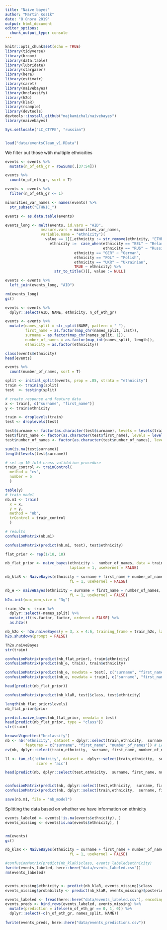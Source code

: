 ```yaml
---
title: "Naive bayes"
author: "Martin Kosík"
date: "8 února 2019"
output: html_document
editor_options: 
  chunk_output_type: console
---
```


```r
knitr::opts_chunk$set(echo = TRUE)
library(tidyverse)
library(broom)
library(data.table)
library(lubridate)
library(stargazer)
library(here)
library(estimatr)
library(caret)
library(naivebayes)
library(bnclassify)
library(h2o)
library(klaR)
library(rsample)
library(devtools)
devtools::install_github("majkamichal/naivebayes")
library(naivebayes)

```


```r
Sys.setlocale("LC_CTYPE", "russian") 


load("data/eventsClean_v1.RData")

```

We filter out those wtih multiple ethnicities
```r
events <- events %>% 
  mutate(n_of_eth_gr = rowSums(.[37:54]))

events %>% 
  count(n_of_eth_gr, sort = T)

events <- events %>% 
  filter(n_of_eth_gr <= 1)

```

```r

minorities_var_names <- names(events) %>% 
  str_subset("ETHNIC_")

events <- as.data.table(events)

events_long <- melt(events, id.vars = "AID",
                measure.vars = minorities_var_names, 
                variable.name = "ethnicity")[
                  value == 1][,ethnicity := str_remove(ethnicity, "ETHNIC_")][,
                    ethnicity :=  case_when(ethnicity == "BEL" ~ "Belarussian",
                                            ethnicity == "RUS" ~ "Russian",
                               ethnicity == "GER" ~ "German",
                               ethnicity == "POL" ~ "Polish",
                               ethnicity == "UKR" ~ "Ukrainian",
                               TRUE ~ ethnicity) %>% 
                      str_to_title()][, value := NULL]

events <- events %>% 
  left_join(events_long, "AID")

rm(events_long)
gc()

```

```r
events <- events %>% 
  dplyr::select(AID, NAME, ethnicity, n_of_eth_gr)

events <- events %>% 
  mutate(names_split = str_split(NAME, pattern = " "),
         first_name = as.factor(map_chr(names_split, last)),
         surname = as.factor(map_chr(names_split, 1)),
         number_of_names = as.factor(map_int(names_split, length)),
         ethnicity = as.factor(ethnicity))

class(events$ethnicity)
head(events)

events %>% 
  count(number_of_names, sort = T)

```

```r

split <- initial_split(events, prop = .85, strata = "ethnicity")
train <- training(split)
test  <- testing(split)

```


```r
# create response and feature data
x <- train[, c("surname", "first_name")]
y <- train$ethnicity

train <- droplevels(train)
test <- droplevels(test)

test$surname <- factor(as.character(test$surname), levels = levels(train$surname))
test$first_name <- factor(as.character(test$first_name), levels = levels(train$first_name))
test$number_of_names <- factor(as.character(test$number_of_names), levels = levels(train$number_of_names))

sum(is.na(test$surname))
length(levels(test$surname))

# set up 10-fold cross validation procedure
train_control <- trainControl(
  method = "cv", 
  number = 5
  )

table(y)
# train model
nb.m1 <- train(
  x = x,
  y = y,
  method = "nb",
  trControl = train_control
  )

# results
confusionMatrix(nb.m1)

confusionMatrix(predict(nb.m1, test), test$ethnicity)

flat_prior <- rep(1/18, 18)

nb_flat_prior <- naive_bayes(ethnicity ~  number_of_names, data = train, 
                             laplace = 1, usekernel = FALSE)

nb_klaR <- NaiveBayes(ethnicity ~ surname + first_name + number_of_names, data = train, 
                             fL = 1, usekernel = FALSE)

nb_e <- naiveBayes(ethnicity ~ surname + first_name + number_of_names, data = train, 
                             fL = 1, usekernel = FALSE)
h2o.init(max_mem_size = "3g")

train_h2o <- train %>% 
  dplyr::select(-names_split) %>% 
  mutate_if(is.factor, factor, ordered = FALSE) %>%
  as.h2o()

nb_h2o <- h2o.naiveBayes(y = 3, x = 4:6, training_frame = train_h2o, laplace = 1)
h2o.shutdown(prompt = FALSE)

?h2o.naiveBayes
str(train)

confusionMatrix(predict(nb_flat_prior), train$ethnicity)
confusionMatrix(predict(nb_e, train), train$ethnicity)

confusionMatrix(predict(nb_e, newdata = test[, c("surname", "first_name", "number_of_names")]), test$ethnicity)
confusionMatrix(predict(nb_e, newdata = train[, c("surname", "first_name", "number_of_names")]), train$ethnicity)

head(predict(nb_flat_prior))

confusionMatrix(predict(nb_klaR, test)$class, test$ethnicity)

length(nb_flat_prior$levels)
nb_flat_prior$prior

predict.naive_bayes(nb_flat_prior, newdata = test)
head(predict(nb_flat_prior, type = "class"))
str(train)

browseVignettes("bnclassify")
nb <- nb('ethnicity', dataset = dplyr::select(train,ethnicity,  surname, first_name, number_of_names) ,
         features = c("surname", "first_name", "number_of_names")) # Learn parameters 
cv(nb, dplyr::select(train,ethnicity,  surname, first_name, number_of_names), k = 4) # 10-fold Cross-validation 

ll <- tan_cl('ethnicity', dataset =  dplyr::select(train,ethnicity,  surname, first_name, number_of_names),
              score = 'aic')

head(predict(nb, dplyr::select(test,ethnicity,  surname, first_name, number_of_names)))


confusionMatrix(predict(nb, dplyr::select(test,ethnicity,  surname, first_name, number_of_names)), test$ethnicity)
confusionMatrix(predict(nb, dplyr::select(train,ethnicity,  surname, first_name, number_of_names)), train$ethnicity)

save(nb.m1, file = "nb_model")
```
Splitting the data based on whether we have information on ethnicity
```r
events_labeled <- events[!is.na(events$ethnicity), ]
events_missing <- events[is.na(events$ethnicity), ]


rm(events)
gc()
```

```r
nb_klaR <- NaiveBayes(ethnicity ~ surname + first_name + number_of_names, data = events_labeled, 
                             fL = 1, usekernel = FALSE)

#confusionMatrix(predict(nb_klaR)$class, events_labeled$ethnicity)
fwrite(events_labeled, here::here("data/events_labeled.csv"))
rm(events_labeled)


events_missing$ethnicity <- predict(nb_klaR, events_missing)$class
events_missing$probability <- predict(nb_klaR, events_missing)$posterior


```

```r
events_labeled <- fread(here::here("data/events_labeled.csv"), encoding = "UTF-8")
events_preds <- bind_rows(events_labeled, events_missing) %>% 
  mutate(prediction = ifelse(n_of_eth_gr == 0, 1, 0)) %>% 
  dplyr::select(-c(n_of_eth_gr, names_split, NAME))
  
fwrite(events_preds, here::here("data/events_predictions.csv"))

```


